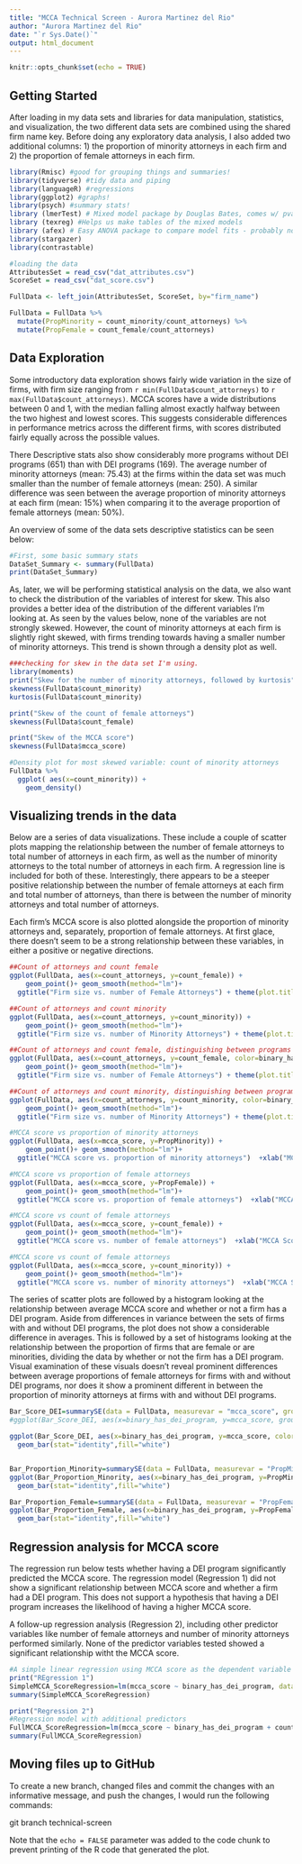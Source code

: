 ```yaml
---
title: "MCCA Technical Screen - Aurora Martinez del Rio"
author: "Aurora Martinez del Rio"
date: "`r Sys.Date()`"
output: html_document
---
```

```r
knitr::opts_chunk$set(echo = TRUE)
```

## Getting Started

After loading in my data sets and libraries for data manipulation, statistics, and visualization, the two different data sets are combined using the shared firm name key. Before doing any exploratory data analysis, I also added two additional columns: 1) the proportion of minority attorneys in each firm and 2) the proportion of female attorneys in each firm. 

```r


library(Rmisc) #good for grouping things and summaries!
library(tidyverse) #tidy data and piping
library(languageR) #regressions
library(ggplot2) #graphs!
library(psych) #summary stats!
library (lmerTest) # Mixed model package by Douglas Bates, comes w/ pvalues! 
library (texreg) #Helps us make tables of the mixed models
library (afex) # Easy ANOVA package to compare model fits - probably not needed
library(stargazer)
library(contrastable)


```


```r

#loading the data
AttributesSet = read_csv("dat_attributes.csv")
ScoreSet = read_csv("dat_score.csv")

FullData <- left_join(AttributesSet, ScoreSet, by="firm_name")

FullData = FullData %>%
  mutate(PropMinority = count_minority/count_attorneys) %>%
  mutate(PropFemale = count_female/count_attorneys)


```

## Data Exploration

Some introductory data exploration shows fairly wide variation in the size of firms, with firm size ranging from `r min(FullData$count_attorneys)` to `r max(FullData$count_attorneys)`. MCCA scores have a wide distributions between 0 and 1, with the median falling almost exactly halfway between the two highest and lowest scores. This suggests considerable differences in performance metrics across the different firms, with scores distributed fairly equally across the possible values.

There Descriptive stats also show considerably more programs without DEI programs (651) than with DEI programs (169). The average number of minority attorneys (mean: 75.43) at the firms within the data set was much smaller than the number of female attorneys (mean: 250). A similar difference was seen between the average proportion of minority attorneys at each firm (mean: 15%) when comparing it to the average proportion of female attorneys (mean: 50%).

An overview of some of the data sets descriptive statistics can be seen below: 

```r
#First, some basic summary stats
DataSet_Summary <- summary(FullData)
print(DataSet_Summary)

```

As, later, we will be performing statistical analysis on the data, we also want to check the distribution of the variables of interest for skew. This also provides a better idea of the distribution of the different variables I'm looking at. As seen by the values below, none of the variables are not strongly skewed. However, the count of minority attorneys at each firm is slightly right skewed, with firms trending towards having a smaller number of minority attorneys. This trend is shown through a density plot as well.

```r
###checking for skew in the data set I'm using. 
library(moments)
print("Skew for the number of minority attorneys, followed by kurtosis")
skewness(FullData$count_minority)
kurtosis(FullData$count_minority)

print("Skew of the count of female attorneys")
skewness(FullData$count_female)

print("Skew of the MCCA score")
skewness(FullData$mcca_score)

#Density plot for most skewed variable: count of minority attorneys
FullData %>%
  ggplot( aes(x=count_minority)) +
    geom_density()


```

## Visualizing trends in the data

Below are a series of data visualizations. These include a couple of scatter plots mapping the relationship between the number of female attorneys to total number of attorneys in each firm, as well as the number of minority attorneys to the total number of attorneys in each firm. A regression line is included for both of these. Interestingly, there appears to be a steeper positive relationship between the number of female attorneys at each firm and total number of attorneys, than there is between the number of minority attorneys and total number of attorneys.

Each firm's MCCA score is also plotted alongside the proportion of minority attorneys and, separately, proportion of female attorneys. At first glace, there doesn't seem to be a strong relationship between these variables, in either a positive or negative directions.

```r
##Count of attorneys and count female
ggplot(FullData, aes(x=count_attorneys, y=count_female)) + 
    geom_point()+ geom_smooth(method="lm")+
  ggtitle("Firm size vs. number of Female Attorneys") + theme(plot.title = element_text(hjust = 0.5)) +xlab("Count of Attorneys")+ylab("Count of Female Employees")+ ylim(0, 750)

##Count of attorneys and count minority
ggplot(FullData, aes(x=count_attorneys, y=count_minority)) + 
    geom_point()+ geom_smooth(method="lm")+
  ggtitle("Firm size vs. number of Minority Attorneys") + theme(plot.title = element_text(hjust = 0.5)) +xlab("Count of Attorneys")+ylab("Count of Minority Attorneys")+ ylim(0, 700)

##Count of attorneys and count female, distinguishing between programs that do and do not have DEI programs
ggplot(FullData, aes(x=count_attorneys, y=count_female, color=binary_has_dei_program), show.legend = FALSE) + 
    geom_point()+ geom_smooth(method="lm")+
  ggtitle("Firm size vs. number of Female Attorneys") + theme(plot.title = element_text(hjust = 0.5)) +xlab("Count of Attorneys")+ylab("Count of Female Employees")+ ylim(0, 750)

##Count of attorneys and count minority, distinguishing between programs that do and do not have DEI programs
ggplot(FullData, aes(x=count_attorneys, y=count_minority, color=binary_has_dei_program)) + 
    geom_point()+ geom_smooth(method="lm")+
  ggtitle("Firm size vs. number of Minority Attorneys") + theme(plot.title = element_text(hjust = 0.5)) +xlab("Count of Attorneys")+ylab("Count of Minority Attorneys")+ ylim(0, 700)

#MCCA score vs proportion of minority attorneys
ggplot(FullData, aes(x=mcca_score, y=PropMinority)) + 
    geom_point()+ geom_smooth(method="lm")+
  ggtitle("MCCA score vs. proportion of minority attorneys")  +xlab("MCCA Score")+ylab("Proportion Minority Attorneys")+ylim(0, 0.5)

#MCCA score vs proportion of female attorneys
ggplot(FullData, aes(x=mcca_score, y=PropFemale)) + 
    geom_point()+ geom_smooth(method="lm")+
  ggtitle("MCCA score vs. proportion of female attorneys")  +xlab("MCCA Score")+ylab("Proportion Female Attorneys")+ylim(0, 0.8)

#MCCA score vs count of female attorneys
ggplot(FullData, aes(x=mcca_score, y=count_female)) + 
    geom_point()+ geom_smooth(method="lm")+
  ggtitle("MCCA score vs. number of female attorneys")  +xlab("MCCA Score")+ylab("Proportion Female Attorneys")+ylim(0, 700)

#MCCA score vs count of female attorneys
ggplot(FullData, aes(x=mcca_score, y=count_minority)) + 
    geom_point()+ geom_smooth(method="lm")+
  ggtitle("MCCA score vs. number of minority attorneys")  +xlab("MCCA Score")+ylab("Proportion Female Attorneys")+ylim(0, 400)


```

The series of scatter plots are followed by a histogram looking at the relationship between average MCCA score and whether or not a firm has a DEI program. Aside from differences in variance between the sets of firms with and without DEI programs, the plot does not show a considerable difference in averages. This is followed by a set of histograms looking at the relationship between the proportion of firms that are female or are minorities, dividing the data by whether or not the firm has a DEI program.  Visual examination of these visuals doesn't reveal prominent differences between average proportions of female attorneys for firms with and without DEI programs, nor does it show a prominent different in between the proportion of minority attorneys at firms with and without DEI programs.

```r
Bar_Score_DEI=summarySE(data = FullData, measurevar = "mcca_score", groupvars = c( "binary_has_dei_program"))
#ggplot(Bar_Score_DEI, aes(x=binary_has_dei_program, y=mcca_score, group=1)) +  geom_errorbar(aes(ymin=mcca_score-ci, ymax=mcca_score+ci), width=.1) + theme_bw()+ geom_line()+ylab("MCCA score")+xlab("Presence of DEI Program") + scale_y_continuous(limit = c(0, 0.6))+ ggtitle("Average MCCA score by Presence of DEI program") + theme(plot.title = element_text(hjust = 0.5))

ggplot(Bar_Score_DEI, aes(x=binary_has_dei_program, y=mcca_score, color=binary_has_dei_program)) +  geom_errorbar(aes(ymin=mcca_score-ci, ymax=mcca_score+ci), width=.1) +  geom_bar(stat = "identity", position = "stack")+ylab("Average MCCA score")+xlab("Presence of DEI Program") + ggtitle("Average MCCA score by Presence of DEI program") + theme(plot.title = element_text(hjust = 0.5))+ 
  geom_bar(stat="identity",fill="white")


Bar_Proportion_Minority=summarySE(data = FullData, measurevar = "PropMinority", groupvars = c( "binary_has_dei_program"))
ggplot(Bar_Proportion_Minority, aes(x=binary_has_dei_program, y=PropMinority,color=binary_has_dei_program)) +  geom_errorbar(aes(ymin=PropMinority-ci, ymax=PropMinority+ci), width=.1) +  geom_bar(stat = "identity", position = "stack")+ylab("Average proportion of Minority Attorneys")+xlab("Presence of DEI Program") + ggtitle("Average Proportion of Minority Attorneys by Presence of DEI program") + theme(plot.title = element_text(hjust = 0.5))+ 
  geom_bar(stat="identity",fill="white")

Bar_Proportion_Female=summarySE(data = FullData, measurevar = "PropFemale", groupvars = c( "binary_has_dei_program"))
ggplot(Bar_Proportion_Female, aes(x=binary_has_dei_program, y=PropFemale, color=binary_has_dei_program)) +  geom_errorbar(aes(ymin=PropFemale-ci, ymax=PropFemale+ci), width=.1) +  geom_bar(stat = "identity", position = "stack")+ylab("Average proportion of Female Attorneys")+xlab("Presence of DEI Program") + ggtitle("Average Proportion of Female Attorneys by Presence of DEI program") + theme(plot.title = element_text(hjust = 0.5))+ 
  geom_bar(stat="identity",fill="white")


```

## Regression analysis for MCCA score

The regression run below tests whether having a DEI program significantly predicted the MCCA score. The regression model (Regression 1) did not show a significant relationship between MCCA score and whether a firm had a DEI program. This does not support a hypothesis that having a DEI program increases the likelihood of having a higher MCCA score. 

A follow-up regression analysis (Regression 2), including other predictor variables like number of female attorneys and number of minority attorneys performed similarly. None of the predictor variables tested showed a significant relationship witht the MCCA score.

```r
#A simple linear regression using MCCA score as the dependent variable
print("REgression 1")
SimpleMCCA_ScoreRegression=lm(mcca_score ~ binary_has_dei_program, data = FullData)
summary(SimpleMCCA_ScoreRegression)

print("Regression 2")
#Regression model with additional predictors
FullMCCA_ScoreRegression=lm(mcca_score ~ binary_has_dei_program + count_female + count_minority, data = FullData)
summary(FullMCCA_ScoreRegression)
```

## Moving files up to GitHub

To create a new branch, changed files and commit the changes with an informative message, and push the changes, I would run the following commands:

git branch technical-screen


Note that the `echo = FALSE` parameter was added to the code chunk to prevent printing of the R code that generated the plot.
